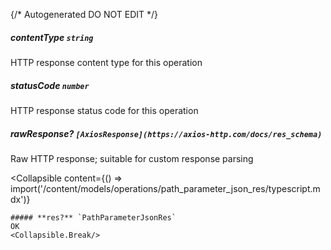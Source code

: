 {/* Autogenerated DO NOT EDIT  */}

##### **contentType** `string`
HTTP response content type for this operation

##### **statusCode** `number`
HTTP response status code for this operation

##### **rawResponse?** `[AxiosResponse](https://axios-http.com/docs/res_schema)`
Raw HTTP response; suitable for custom response parsing

<Collapsible
    content={() => import('/content/models/operations/path_parameter_json_res/typescript.mdx')}
>
    ##### **res?** `PathParameterJsonRes`
    OK
    <Collapsible.Break/>
</Collapsible>

